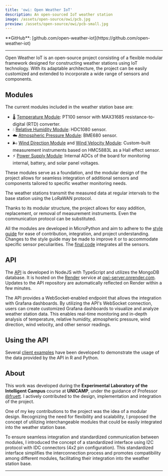```yaml
---
title: 'owi: Open Weather IoT'
description: An open-sourced IoT weather station
image: /assets/open-source/owi/pcb.jpg
preview: /assets/open-source/owi/pcb-small.jpg
---
```



<BlogHeader />

<Callout type='info'>
  **GitHub**: [github.com/open-weather-iot](https://github.com/open-weather-iot)
</Callout>

---

Open Weather IoT is an open-source project consisting of a flexible modular framework designed for constructing weather stations using IoT technology. With its adaptable architecture, the project can be easily customized and extended to incorporate a wide range of sensors and components.

## Modules
The current modules included in the weather station base are:
- 🌡️ [Temperature Module](https://github.com/open-weather-iot/temperature-module): PT100 sensor with MAX31685 resistance-to-digital (RTD) converter.
- 💧 [Relative Humidity Module](https://github.com/open-weather-iot/humidity-module): HDC1080 sensor.
- ☁️ [Atmospheric Pressure Module](https://github.com/open-weather-iot/pressure-module): BME680 sensor.
- 🌬️ [Wind Direction Module](https://github.com/open-weather-iot/wind-direction-module) and [Wind Velocity Module](https://github.com/open-weather-iot/wind-velocity-module): Custom-built measurement instruments based on HMC5883L as a Hall effect sensor.
- ⚡ [Power Supply Module](https://github.com/open-weather-iot/power-supply-module): Internal ADCs of the board for monitoring internal, battery, and solar panel voltages.

These modules serve as a foundation, and the modular design of the project allows for seamless integration of additional sensors and components tailored to specific weather monitoring needs.

The weather stations transmit the measured data at regular intervals to the base station using the LoRaWAN protocol.

Thanks to its modular structure, the project allows for easy addition, replacement, or removal of measurement instruments. Even the communication protocol can be substituted.

All the modules are developed in MicroPython and aim to adhere to the [style guide](https://github.com/open-weather-iot/template-module) for ease of contribution, integration, and project understanding. Changes to the style guide may be made to improve it or to accommodate specific sensor peculiarities. The [final code](https://github.com/open-weather-iot/owi-station) integrates all the sensors.

## API
The [API](https://github.com/open-weather-iot/owi-api) is developed in NodeJS with TypeScript and utilizes the MongoDB database. It is hosted on the [Render](https://render.com/) service at [owi-server.onrender.com](https://owi-server.onrender.com). Updates to the API repository are automatically reflected on Render within a few minutes.

The API provides a WebSocket-enabled endpoint that allows the integration with Grafana dashboards. By utilizing the API's WebSocket connection, users can create customized Grafana dashboards to visualize and analyze weather station data. This enables real-time monitoring and in-depth analysis of temperature, relative humidity, atmospheric pressure, wind direction, wind velocity, and other sensor readings.

## Using the API
Several [client examples](https://github.com/open-weather-iot/owi-client-examples) have been developed to demonstrate the usage of the data provided by the API in R and Python.

## About
This work was developed during the **Experimental Laboratory of the Intelligent Campus** course at **UNICAMP**, under the guidance of Professor [@fruett](https://github.com/fruett). I actively contributed to the design, implementation and integration of the project.

One of my key contributions to the project was the idea of a modular design. Recognizing the need for flexibility and scalability, I proposed the concept of utilizing interchangeable modules that could be easily integrated into the weather station base.

To ensure seamless integration and standardized communication between modules, I introduced the concept of a standardized interface using I2C protocol with IDC connectors (4x2 pin configuration). This standardized interface simplifies the interconnection process and promotes compatibility among different modules, facilitating their integration into the weather station base.

---

<Giscus />
